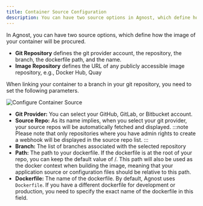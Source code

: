 ```yaml
---
title: Container Source Configuration
description: You can have two source options in Agnost, which define how the image of your container will be procured.
---
```

In Agnost, you can have two source options, which define how the image of your container will be procured.

- **Git Repository** defines the git provider account, the repository, the branch, the dockerfile path, and the name.
- **Image Repository** defines the URL of any publicly accessible image repository, e.g., Docker Hub, Quay 

When linking your container to a branch in your git repository, you need to set the following parameters.

![Configure Container Source](../../../assets/source-config.png)

- **Git Provider:** You can select your GitHub, GitLab, or Bitbucket account.
- **Source Repo:** As its name implies, when you select your git provider, your source repos will be automatically fetched and displayed. 
:::note
Please note that only repositories where you have admin rights to create a webhook will be displayed in the source repo list.
:::
- **Branch:** The list of branches associated with the selected repository
- **Path:** The path to your dockerfile. If the dockerfile is at the root of your repo, you can keep the default value of /. This path will also be used as the docker context when building the image, meaning that your application source or configuration files should be relative to this path.
- **Dockerfile:** The name of the dockerfile. By default, Agnost uses `Dockerfile`. If you have a different dockerfile for development or production, you need to specify the exact name of the dockerfile in this field. 
